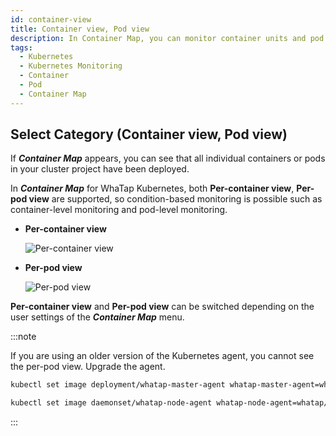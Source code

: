 ```yaml
---
id: container-view
title: Container view, Pod view
description: In Container Map, you can monitor container units and pod units.
tags:
  - Kubernetes
  - Kubernetes Monitoring
  - Container
  - Pod
  - Container Map
---
```


## Select Category (Container view, Pod view)

If **_Container Map_** appears, you can see that all individual containers or pods in your cluster project have been deployed.

In **_Container Map_** for WhaTap Kubernetes, both **Per-container view**, **Per-pod view** are supported, so condition-based monitoring is possible such as container-level monitoring and pod-level monitoring.

-   **Per-container view**

    ![Per-container view](https://img.whatap.io/media/images/whatap_kubernetes_container_map_container_category.png)

-   **Per-pod view**

    ![Per-pod view](https://img.whatap.io/media/images/whatap_kubernetes_container_map_pod_category.png)

**Per-container view** and **Per-pod view** can be switched depending on the user settings of the **_Container Map_** menu.

:::note

If you are using an older version of the Kubernetes agent, you cannot see the per-pod view. Upgrade the agent.

```bash title='Master'
kubectl set image deployment/whatap-master-agent whatap-master-agent=whatap/kube_mon:{agent version} -n whatap-monitoring
```

```bash title='Node'
kubectl set image daemonset/whatap-node-agent whatap-node-agent=whatap/kube_mon:{agent version} -n whatap-monitoring
```

:::
